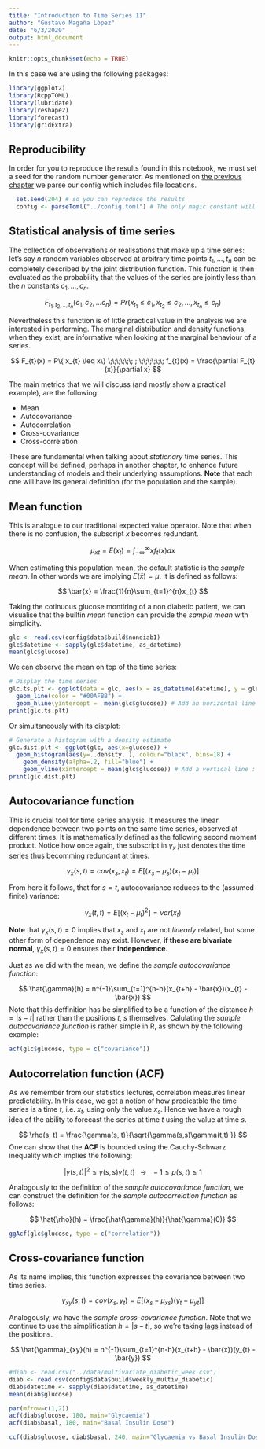 ```yaml
---
title: "Introduction to Time Series II"
author: "Gustavo Magaña López"
date: "6/3/2020"
output: html_document
---
```


```r
knitr::opts_chunk$set(echo = TRUE)
```



In this case we are using the following packages:
```r
library(ggplot2)
library(RcppTOML)
library(lubridate)
library(reshape2)
library(forecast)
library(gridExtra)
```

## Reproducibility
In order for you to reproduce the results found in this notebook, we must set a seed for the random number generator. As mentioned on [the previous chapter](build/concepts-p1.html) we parse our config which includes file locations. 
```r
  set.seed(204) # so you can reproduce the results
  config <- parseToml("../config.toml") # The only magic constant will be the path to the config file.
```


## Statistical analysis of time series
The collection of observations or realisations that make up a time series: let's say $n$ random variables observed at arbitrary time points $t_{1}, ..., t_{n}$ can be completely described by the joint distribution function. This function is then evaluated as the probability that the values of the series are jointly less than the $n$ constants $c_{1}, ..., c_{n}$.

$$
F_{t_{1}, t_{2}, .., t_{n}} (c_{1}, c_{2}, ... c_{n}) = Pr(x_{t_{1}} \leq c_{1}, x_{t_{2}} \leq c_{2}, ..., x_{t_{n}} \leq c_{n})
$$

Nevertheless this function is of little practical value in the analysis we are interested in performing. The marginal distribution and density functions, when they exist, are informative when looking at the marginal behaviour of a series.

$$
F_{t}(x) = P\{ x_{t} \leq x\} \;\;\;\;\;\; ;
\;\;\;\;\;\; f_{t}(x) = \frac{\partial F_{t}(x)}{\partial x}
$$

The main metrics that we will discuss (and mostly show a practical example), are the following:

* Mean
* Autocovariance
* Autocorrelation
* Cross-covariance
* Cross-correlation

These are fundamental when talking about _stationary_ time series. This concept will be defined, perhaps in another chapter, to enhance future understanding of models and their underlying assumptions. **Note** that each one will have its general definition (for the population and the sample).

## Mean function
This is analogue to our traditional expected value operator. Note that when there is no confusion, the subscript $x$ becomes redundant.

$$
\mu_{xt} = E(x_{t}) = \int_{-\infty}^{\infty}xf_{t}(x)dx
$$

When estimating this population mean, the default statistic is the _sample mean_. In other words we are implying $E(\bar{x}) = \mu$. It is defined as follows:

$$
\bar{x} = \frac{1}{n}\sum_{t=1}^{n}x_{t}
$$

Taking the cotinuous glucose montiring of a non diabetic patient, we can visualise that the builtin _mean_ function can provide the _sample mean_ with simplicity.

```r
glc <- read.csv(config$data$build$nondiab1)
glc$datetime <- sapply(glc$datetime, as_datetime)
mean(glc$glucose)
```

We can observe the mean on top of the time series:

```r
# Display the time series 
glc.ts.plt <- ggplot(data = glc, aes(x = as_datetime(datetime), y = glucose)) + 
  geom_line(color = "#00AFBB") +
  geom_hline(yintercept =  mean(glc$glucose)) # Add an horizontal line : the mean
print(glc.ts.plt)
```

Or simultaneously with its distplot:

```r
# Generate a histogram with a density estimate
glc.dist.plt <- ggplot(glc, aes(x=glucose)) +
  geom_histogram(aes(y=..density..), colour="black", bins=18) +
    geom_density(alpha=.2, fill="blue") +
    geom_vline(xintercept = mean(glc$glucose)) # Add a vertical line : the mean
print(glc.dist.plt)
```

## Autocovariance function

This is crucial tool for time series analysis. It measures the linear dependence between two points on the same time series, observed at different times. It is mathematically defined as the following second moment product. Notice how once again, the subscript in $\gamma_{x}$ just denotes the time series thus becomming redundant at times.

$$
\gamma_{x}(s, t) = cov(x_{s}, x_{t}) = E[(x_{s} - \mu_{s})(x_{t} - \mu_{t})]
$$

From here it follows, that for $s = t$, autocovariance reduces to the (assumed finite) variance:

$$
\gamma_{x}(t,t) = E[(x_{t} - \mu_{t})^{2}] = var(x_{t})
$$

**Note** that $\gamma_{x}(s,t) = 0$ implies that $x_{s}$ and $x_{t}$ are not _linearly_ related, but some other form of dependence may exist. However, **if these are bivariate normal**, $\gamma_{x}(s,t) = 0$ ensures their **independence**. 


Just as we did with the mean, we define the _sample autocovariance function_:

$$
\hat{\gamma}(h) = n^{-1}\sum_{t=1}^{n-h}(x_{t+h} - \bar{x})(x_{t} - \bar{x})
$$
Note that this deffinition has be simplified to be a function of the distance $h = | s - t |$ rather than the positions $t$, $s$ themselves. Calulating the _sample autocovariance function_ is rather simple in R, as shown by the following example:

```r
acf(glc$glucose, type = c("covariance"))
```

## Autocorrelation function (ACF)

As we remember from our statistics lectures, correlation measures linear predictability. In this case, we get a notion of how predicatble the time series is a time $t$, i.e. $x_{t}$, using only the value $x_{s}$. Hence we have a rough idea of the ability to forecast the series at time $t$ using the value at time $s$. 

$$
\rho(s, t) = \frac{\gamma(s, t)}{\sqrt{\gamma(s,s)\gamma(t,t) }}
$$
One can show that the **ACF** is bounded using the Cauchy-Schwarz inequality which implies the following:

$$
|\gamma(s, t)|^{2} \leq \gamma(s,s) \gamma(t, t) \;\;\;
\longrightarrow \;\;\;
-1 \leq \rho(s, t) \leq 1
$$


Analogously to the definition of the _sample autocovariance function_, we can construct the definition for the _sample autocorrelation function_ as follows:

$$
\hat{\rho}(h) = \frac{\hat{\gamma}(h)}{\hat{\gamma}(0)} 
$$

```r
ggAcf(glc$glucose, type = c("correlation"))
```

## Cross-covariance function
As its name implies, this function expresses the covariance between two time series.

$$
\gamma_{xy}(s, t) = cov(x_{s}, y_{t}) = E[(x_{s} - \mu_{xs})(y_{t} - \mu_{yt})]
$$

Analogously, wa have the _sample cross-covariance function_. Note that we continue to use the simplification $h = | s - t |$, so we're taking [lags](concepts-p1.html) instead of the positions. 

$$
\hat{\gamma}_{xy}(h) = n^{-1}\sum_{t=1}^{n-h}(x_{t+h} - \bar{x})(y_{t} - \bar{y})
$$

```r
#diab <- read.csv("../data/multivariate_diabetic_week.csv")
diab <- read.csv(config$data$build$weekly_multiv_diabetic)
diab$datetime <- sapply(diab$datetime, as_datetime)
mean(diab$glucose)
```

```r
par(mfrow=c(1,2))
acf(diab$glucose, 180, main="Glycaemia")
acf(diab$basal, 180, main="Basal Insulin Dose")
```

```r
ccf(diab$glucose, diab$basal, 240, main="Glycaemia vs Basal Insulin Dose", ylab="CCF")
```
